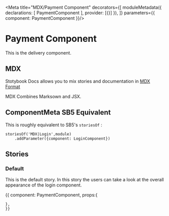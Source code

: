 
<Meta title="MDX/Payment Component" decorators={[
    moduleMetadata({
        declarations: [
            PaymentComponent
        ],
        provider: [{}]
    }),
]} parameters={{
    component: PaymentComponent
}}/>

# Payment Component 

This is the delivery component.

## MDX

Stotybook Docs allows you to mix stories and documentation in 
[MDX Format](https://mdxjs.com/)

MDX Combines Marksown and JSX.

## ComponentMeta SB5 Equivalent

This is roughly equivalent to SB5's `storiesOf` :

```
storiesOf('MDX|Login',module)
    .addParameter({component: LoginComponent})

```

## Stories

### Default

This is the default story. In this story the users can take a look at the overall
appearance of the login component.

<Preview>
  <Story name="Default">{{
    component: PaymentComponent,
    props:{
      
    },
    }}    
  </Story>
</Preview>